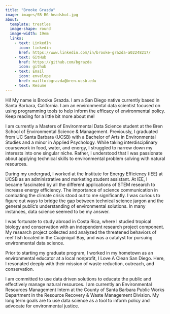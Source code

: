 ```yaml
---
title: "Brooke Grazda"
image: images/SB-BG-headshot.jpg
about: 
  template: trestles
  image-shape: round
  image-width: 19em
  links:
    - text: LinkedIn
      icon: linkedin
      href: https://www.linkedin.com/in/brooke-grazda-a02248217/
    - text: GitHub
      href: https://github.com/bgrazda
      icon: github
    - text: Email
      icon: envelope
      href: mailto:bgrazda@bren.ucsb.edu
    - text: Resume
---    
```


Hi! My name is Brooke Grazda. I am a San Diego native currently based in Santa Barbara, California. I am an environmental data scientist focused on using programming tools to help inform the efficacy of environmental policy. Keep reading for a little bit more about me!

I am currently a Masters of Environmental Data Science student at the Bren School of Environmental Science & Management. Previously, I graduated from UC Santa Barbara (UCSB) with a Bachelor of Arts in Environmental Studies and a minor in Applied Psychology. While taking interdisciplinary coursework in food, water, and energy, I struggled to narrow down my interests into one singular niche. Rather, I understood that I was passionate about applying technical skills to environmental problem solving with natural resources. 

During my undergrad, I worked at the Institute for Energy Efficiency (IEE) at UCSB as an administrative and marketing student assistant. At IEE, I became fascinated by all the different applications of STEM research to increase energy efficiency. The importance of science communication in combating the climate crisis stood out to me significantly. I was curious to figure out ways to bridge the gap between technical science jargon and the general public's understanding of environmental solutions. In many instances, data science seemed to be my answer.

I was fortunate to study abroad in Costa Rica, where I studied tropical biology and conservation with an independent research project component. My research project collected and analyzed the threatened behaviors of reef fish located in the Cuajiniquil Bay, and was a catalyst for pursuing environmental data science. 

Prior to starting my graduate program, I worked in my hometown as an environmental educator at a local nonprofit, I Love A Clean San Diego. Here, I resonated deeply with their mission of waste reduction, outreach, and conservation. 

I am committed to use data driven solutions to educate the public and effectively manage natural resources. I am currently an Environmental Resources Management Intern at the County of Santa Barbara Public Works Department in the Resource Recovery & Waste Management Division. My long term goals are to use data science as a tool to inform policy and advocate for environmental justice.

